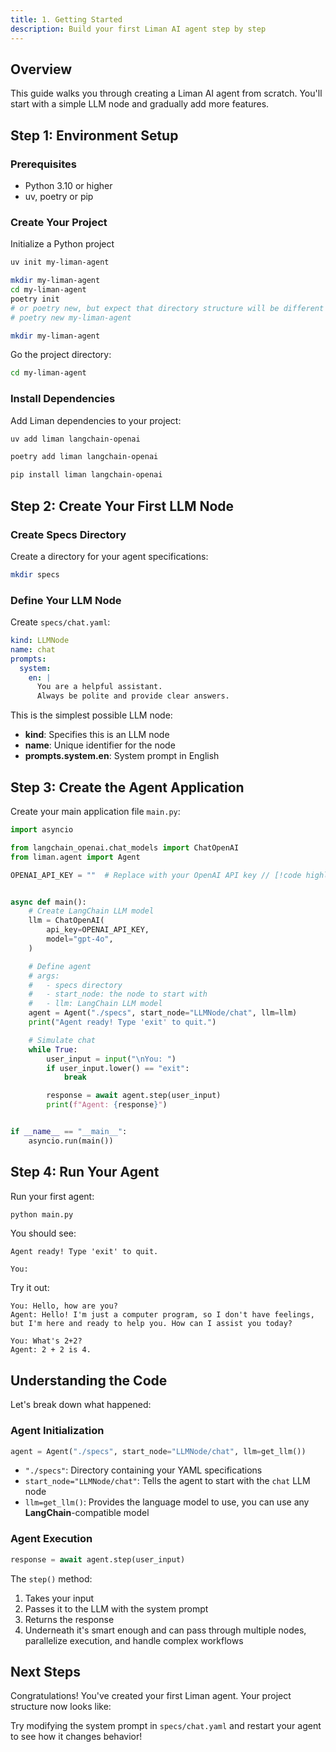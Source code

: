 ```yaml
---
title: 1. Getting Started
description: Build your first Liman AI agent step by step
---
```


## Overview

This guide walks you through creating a Liman AI agent from scratch. You'll start with a simple LLM node and gradually add more features.

## Step 1: Environment Setup

### Prerequisites

- Python 3.10 or higher
- uv, poetry or pip

### Create Your Project

Initialize a Python project

```bash tab="uv"
uv init my-liman-agent
```

```bash tab="poetry"
mkdir my-liman-agent
cd my-liman-agent
poetry init
# or poetry new, but expect that directory structure will be different
# poetry new my-liman-agent
```

```bash tab="pip"
mkdir my-liman-agent
```

Go the project directory:

```bash
cd my-liman-agent
```

### Install Dependencies

Add Liman dependencies to your project:

```bash tab="uv"
uv add liman langchain-openai
```

```bash tab="poetry"
poetry add liman langchain-openai
```

```bash tab="pip"
pip install liman langchain-openai
```

## Step 2: Create Your First LLM Node

### Create Specs Directory

Create a directory for your agent specifications:

```bash title=" "
mkdir specs
```

### Define Your LLM Node

Create `specs/chat.yaml`:

```yaml title="specs/chat.yaml"
kind: LLMNode
name: chat
prompts:
  system:
    en: |
      You are a helpful assistant.
      Always be polite and provide clear answers.
```

This is the simplest possible LLM node:

- **kind**: Specifies this is an LLM node
- **name**: Unique identifier for the node
- **prompts.system.en**: System prompt in English

## Step 3: Create the Agent Application

Create your main application file `main.py`:

```python title="main.py"
import asyncio

from langchain_openai.chat_models import ChatOpenAI
from liman.agent import Agent

OPENAI_API_KEY = ""  # Replace with your OpenAI API key // [!code highlight]


async def main():
    # Create LangChain LLM model
    llm = ChatOpenAI(
        api_key=OPENAI_API_KEY,
        model="gpt-4o",
    )

    # Define agent
    # args:
    #   - specs directory
    #   - start_node: the node to start with
    #   - llm: LangChain LLM model
    agent = Agent("./specs", start_node="LLMNode/chat", llm=llm)
    print("Agent ready! Type 'exit' to quit.")

    # Simulate chat
    while True:
        user_input = input("\nYou: ")
        if user_input.lower() == "exit":
            break

        response = await agent.step(user_input)
        print(f"Agent: {response}")


if __name__ == "__main__":
    asyncio.run(main())
```

## Step 4: Run Your Agent

Run your first agent:

```bash title=" "
python main.py
```

You should see:

```
Agent ready! Type 'exit' to quit.

You:
```

Try it out:

```
You: Hello, how are you?
Agent: Hello! I'm just a computer program, so I don't have feelings, but I'm here and ready to help you. How can I assist you today?

You: What's 2+2?
Agent: 2 + 2 is 4.
```

## Understanding the Code

Let's break down what happened:

### Agent Initialization

```python
agent = Agent("./specs", start_node="LLMNode/chat", llm=get_llm())
```

- `"./specs"`: Directory containing your YAML specifications
- `start_node="LLMNode/chat"`: Tells the agent to start with the `chat` LLM node
- `llm=get_llm()`: Provides the language model to use, you can use any **LangChain**-compatible model

### Agent Execution

```python
response = await agent.step(user_input)
```

The `step()` method:

1. Takes your input
2. Passes it to the LLM with the system prompt
3. Returns the response
4. Underneath it's smart enough and can pass through multiple nodes, parallelize execution, and handle complex workflows

## Next Steps

Congratulations! You've created your first Liman agent. Your project structure now looks like:


<Files>
  <Folder name="my-liman-agent" defaultOpen>
    <Folder name="specs" defaultOpen>
      <File name="chat.yaml" />
    </Folder>
    <File name="main.py" />
    <File name="pyproject.toml (optional)" />
  </Folder>
</Files>

Try modifying the system prompt in `specs/chat.yaml` and restart your agent to see how it changes behavior!
